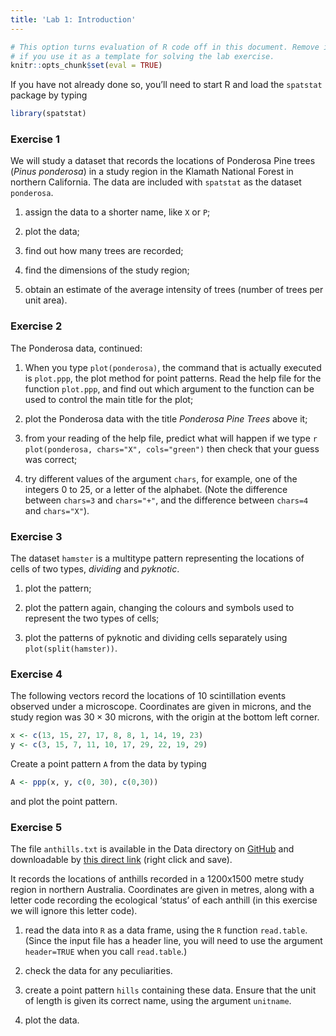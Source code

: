 ```yaml
---
title: 'Lab 1: Introduction'
---
```


```r
# This option turns evaluation of R code off in this document. Remove it
# if you use it as a template for solving the lab exercise.
knitr::opts_chunk$set(eval = TRUE)
```

If you have not already done so, you’ll need to start R and load the `spatstat`
package by typing
```r
library(spatstat)
```

### Exercise 1
We will study a dataset that records the locations of Ponderosa Pine
trees (_Pinus ponderosa_) in a study region in the
Klamath National Forest in northern California. The data are
included with `spatstat` as the dataset `ponderosa`.

1.  assign the data to a shorter name, like `X` or `P`;

2.  plot the data;

3.  find out how many trees are recorded;

4.  find the dimensions of the study region;

5.  obtain an estimate of the average intensity of trees (number of
    trees per unit area).

### Exercise 2

The Ponderosa data, continued:

1.  When you type `plot(ponderosa)`, the command that is
    actually executed is `plot.ppp`, the plot method for
    point patterns. Read the help file for the function
    `plot.ppp`, and find out which argument to the
    function can be used to control the main title for the plot;

2.  plot the Ponderosa data with the title *Ponderosa Pine
    Trees* above it;

3.  from your reading of the help file, predict what will happen if
    we type
    ```r
    plot(ponderosa, chars="X", cols="green")
    ```
    then check that your guess was correct;

4.  try different values of the argument `chars`, for
    example, one of the integers 0 to 25, or a letter of the
    alphabet. (Note the difference between `chars=3` and
    `chars="+"`, and the difference between `chars=4` and
    `chars="X"`).

### Exercise 3

The dataset `hamster` is a multitype pattern representing
the locations of cells of two types, *dividing* and *pyknotic*.

1.  plot the pattern;

2.  plot the pattern again, changing the colours and symbols
    used to represent the two types of cells;

3.  plot the patterns of pyknotic and dividing cells separately
    using `plot(split(hamster))`.

### Exercise 4

The following vectors record the locations of 10 scintillation events
observed under a microscope. Coordinates are given in microns, and
the study region was $30 \times 30$ microns, with the origin at the
bottom left corner.
```r
x <- c(13, 15, 27, 17, 8, 8, 1, 14, 19, 23)
y <- c(3, 15, 7, 11, 10, 17, 29, 22, 19, 29)
```
Create a point pattern `A` from the data by typing
```r
A <- ppp(x, y, c(0, 30), c(0,30))
```
and plot the point pattern.

### Exercise 5

The file `anthills.txt` is available in the Data directory on 
[GitHub](https://github.com/spatstat/ECAS2019) and downloadable by 
[this direct link](https://raw.githubusercontent.com/spatstat/ECAS2019/master/Data/anthills.txt) (right click and save).

It records the locations of anthills recorded in a
1200x1500 metre study region in northern Australia.
Coordinates are given in metres, along with a letter code recording
the ecological ‘status’ of each anthill
(in this exercise we will ignore this letter code).

1.  read the data into `R` as a data frame, using the `R` function
    `read.table`. (Since the input file has a header line, you
    will need to use the argument `header=TRUE` when you call
    `read.table`.)

2.  check the data for any peculiarities.

3.  create a point pattern `hills` containing these data.
    Ensure that the unit of length is given its correct name,
    using the argument `unitname`.

4.  plot the data.

